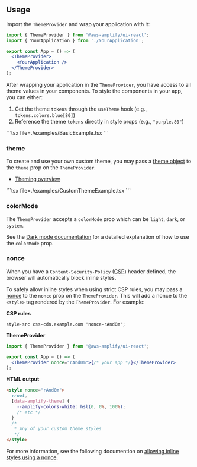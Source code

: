 

<ThemeAlert />

## Usage

Import the `ThemeProvider` and wrap your application with it:

```jsx
import { ThemeProvider } from '@aws-amplify/ui-react';
import { YourApplication } from './YourApplication';

export const App = () => (
  <ThemeProvider>
    <YourApplication />
  </ThemeProvider>
);
```

After wrapping your application in the `ThemeProvider`, you have access to all theme values in your components. To style the components in your app, you can either:

1. Get the theme `tokens` through the `useTheme` hook (e.g., `tokens.colors.blue[80]`)
2. Reference the theme `tokens` directly in style props (e.g., `"purple.80"`)

<Example>
  <Flex>
    <BasicExample />
  </Flex>

  <ExampleCode>
    ```tsx file=./examples/BasicExample.tsx
    ```
    
  </ExampleCode>
</Example>

### theme

To create and use your own custom theme, you may pass a [theme object](https://ui.docs.amplify.aws/react/theming#theme-object) to the `theme` prop on the `ThemeProvider`.

- [Theming overview](/theming)

<Example>
  <CustomThemeExample />

  <ExampleCode>
    ```tsx file=./examples/CustomThemeExample.tsx
    ```
    
  </ExampleCode>
</Example>

### colorMode

The `ThemeProvider` accepts a `colorMode` prop which can be `light`, `dark`, or `system`.

See the [Dark mode documentation](./dark-mode) for a detailed explanation of how to use the `colorMode` prop.

### nonce

When you have a `Content-Security-Policy` ([CSP](https://developer.mozilla.org/en-US/docs/Web/HTTP/CSP)) header defined, the browser will automatically block inline styles.

To safely allow inline styles when using strict CSP rules, you may pass a [nonce](https://developer.mozilla.org/en-US/docs/Web/HTML/Global_attributes/nonce) to the `nonce` prop on the `ThemeProvider`. This will add a nonce to the `<style>` tag rendered by the `ThemeProvider`. For example:

**CSP rules**

```
style-src css-cdn.example.com 'nonce-rAnd0m';
```

**ThemeProvider**

```jsx
import { ThemeProvider } from '@aws-amplify/ui-react';

export const App = () => (
  <ThemeProvider nonce="rAnd0m">{/* your app */}</ThemeProvider>
);
```

**HTML output**

```html
<style nonce="rAnd0m">
  :root,
  [data-amplify-theme] {
    --amplify-colors-white: hsl(0, 0%, 100%);
    /* etc */
  }
  /* 
   * Any of your custom theme styles
   */
</style>
```

For more information, see the following documention on [allowing inline styles using a nonce](https://content-security-policy.com/examples/allow-inline-style).
